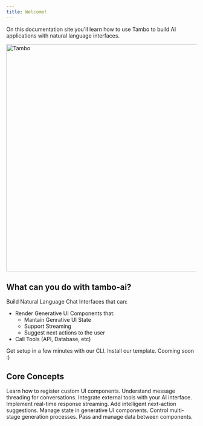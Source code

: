 ```yaml
---
title: Welcome!
---
```


On this documentation site you'll learn how to use Tambo to build AI applications with natural language interfaces.

<img src="/assets/blog/tambo.gif" alt="Tambo" width="600" />

## What can you do with tambo-ai?

Build Natural Language Chat Interfaces that can:

- Render Generative UI Components that:
  - Mantain Genrative UI State
  - Support Streaming
  - Suggest next actions to the user
- Call Tools (API, Database, etc)


<Cards>
  <Card href="/docs/getting-started/quickstart" title="Quickstart">
    Get setup in a few minutes with our CLI.
  </Card>
  <Card title="Template">Install our template. Cooming soon :)</Card>
</Cards>

## Core Concepts

<Cards>
  <Card
    href="/docs/concepts/registering-components"
    title="Registering Components"
  >
    Learn how to register custom UI components.
  </Card>
  <Card href="/docs/concepts/message-threads" title="Message Threads">
    Understand message threading for conversations.
  </Card>
  <Card href="/docs/concepts/tools" title="Tools">
    Integrate external tools with your AI interface.
  </Card>
  <Card href="/docs/concepts/streaming" title="Streaming">
    Implement real-time response streaming.
  </Card>
  <Card href="/docs/concepts/suggestions" title="Suggestions">
    Add intelligent next-action suggestions.
  </Card>
  <Card href="/docs/concepts/component-state" title="Component State">
    Manage state in generative UI components.
  </Card>
  <Card href="/docs/concepts/generation-stage" title="Generation Stage">
    Control multi-stage generation processes.
  </Card>
  <Card href="/docs/concepts/component-data-props" title="Component Data Props">
    Pass and manage data between components.
  </Card>
</Cards>
